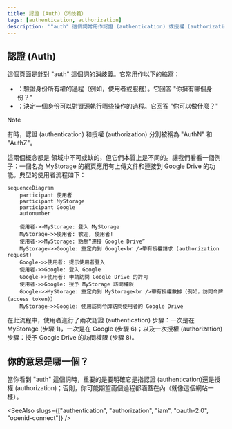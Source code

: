 ```yaml
---
title: 認證 (Auth)（消歧義）
tags: [authentication, authorization]
description: '"auth" 這個詞常用作認證 (authentication) 或授權 (authorization) 的縮寫。這些概念相關但本質上不同。'
---
```


## 認證 (Auth)

這個頁面是針對 "auth" 這個詞的消歧義。它常用作以下的縮寫：

- <Ref slug="authentication" />：驗證身份所有權的過程（例如，使用者或服務）。它回答 "你擁有哪個身份？"
- <Ref slug="authorization" />：決定一個身份可以對資源執行哪些操作的過程。它回答 "你可以做什麼？"

> [!Note]
> 有時，認證 (authentication) 和授權 (authorization) 分別被稱為 "AuthN" 和 "AuthZ"。

這兩個概念都是 <Ref slug="iam" /> 領域中不可或缺的，但它們本質上是不同的。讓我們看看一個例子：一個名為 MyStorage 的網頁應用有上傳文件和連接到 Google Drive 的功能。典型的使用者流程如下：

```mermaid
sequenceDiagram
    participant 使用者
    participant MyStorage
    participant Google
    autonumber

    使用者->>MyStorage: 登入 MyStorage
    MyStorage->>使用者: 歡迎, 使用者!
    使用者->>MyStorage: 點擊“連接 Google Drive”
    MyStorage->>Google: 重定向到 Google<br />帶有授權請求 (authorization request)
    Google->>使用者: 提示使用者登入
    使用者->>Google: 登入 Google
    Google->>使用者: 申請訪問 Google Drive 的許可
    使用者->>Google: 授予 MyStorage 訪問權限
    Google->>MyStorage: 重定向到 MyStorage<br />帶有授權數據（例如，訪問令牌 (access token)）
    MyStorage->>Google: 使用訪問令牌訪問使用者的 Google Drive
```

在此流程中，使用者進行了兩次認證 (authentication) 步驟：一次是在 MyStorage (步驟 1)，一次是在 Google (步驟 6)；以及一次授權 (authorization) 步驟：授予 Google Drive 的訪問權限 (步驟 8)。

## 你的意思是哪一個？

當你看到 "auth" 這個詞時，重要的是要明確它是指認證 (authentication)還是授權 (authorization)；否則，你可能期望兩個過程都涵蓋在內（就像這個網站一樣）。

<SeeAlso slugs={["authentication", "authorization", "iam", "oauth-2.0", "openid-connect"]} />
